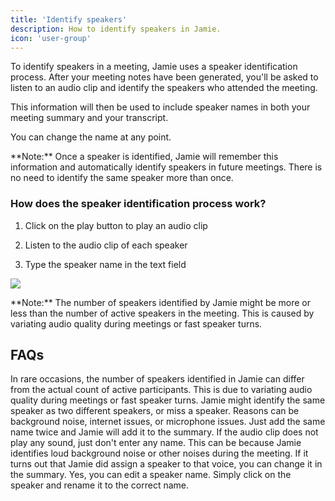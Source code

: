 ```yaml
---
title: 'Identify speakers'
description: How to identify speakers in Jamie.
icon: 'user-group'
---
```


To identify speakers in a meeting, Jamie uses a speaker identification process. After your meeting notes have been generated, you'll be asked to listen to an audio clip and identify the speakers who attended the meeting.

This information will then be used to include speaker names in both your meeting summary and your transcript.

You can change the name at any point.&#x20;

<Note>
  **Note:** Once a speaker is identified, Jamie will remember this information and automatically identify speakers in future meetings. There is no need to identify the same speaker more than once.
</Note>

### How does the speaker identification process wor&#x6B;**?**

1. Click on the play button to play an audio clip

2. Listen to the audio clip of each speaker

3. Type the speaker name in the text field

![](/Screenshot2025-02-12at16.23.25.png)

<Warning>
  **Note:** The number of speakers identified by Jamie might be more or less than the number of active speakers in the meeting. This is caused by variating audio quality during meetings or fast speaker turns.
</Warning>

## FAQs

<Accordion title="Why do I have more or less identified speakers than participants in the meeting?">
  In rare occasions, the number of speakers identified in Jamie can differ from the actual count of active participants. This is due to variating audio quality during meetings or fast speaker turns. Jamie might identify the same speaker as two different speakers, or miss a speaker. Reasons can be background noise, internet issues, or microphone issues. Just add the same name twice and Jamie will add it to the summary.
</Accordion>

<Accordion title="What if the audio clip does not play any sound?">
  If the audio clip does not play any sound, just don't enter any name. This can be because Jamie identifies loud background noise or other noises during the meeting. If it turns out that Jamie did assign a speaker to that voice, you can change it in the summary.
</Accordion>

<Accordion title="Can I edit the speaker after the speaker identification is done?">
  Yes, you can edit a speaker name. Simply click on the speaker and rename it to the correct name.
</Accordion>
